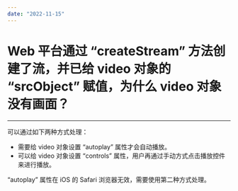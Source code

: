 ```yaml
---
date: "2022-11-15"
---
```

# Web 平台通过 “createStream” 方法创建了流，并已给 video 对象的 “srcObject” 赋值，为什么 video 对象没有画面？

- - -

可以通过如下两种方式处理：

* 需要给 video 对象设置 “autoplay” 属性才会自动播放。 
* 可以给 video 对象设置 “controls” 属性，用户再通过手动方式点击播放控件来进行播放。

<Note title="说明">
  

“autoplay” 属性在 iOS 的 Safari 浏览器无效，需要使用第二种方式处理。

</Note>


